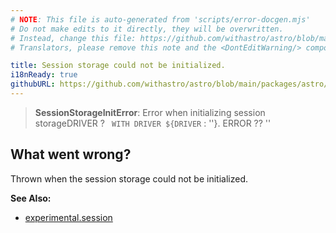 ```yaml
---
# NOTE: This file is auto-generated from 'scripts/error-docgen.mjs'
# Do not make edits to it directly, they will be overwritten.
# Instead, change this file: https://github.com/withastro/astro/blob/main/packages/astro/src/core/errors/errors-data.ts
# Translators, please remove this note and the <DontEditWarning/> component.

title: Session storage could not be initialized.
i18nReady: true
githubURL: https://github.com/withastro/astro/blob/main/packages/astro/src/core/errors/errors-data.ts
---
```


<DontEditWarning />


> **SessionStorageInitError**: Error when initializing session storageDRIVER ? ` WITH DRIVER ${DRIVER` : ''}. ERROR ?? ''

## What went wrong?
Thrown when the session storage could not be initialized.

**See Also:**
-  [experimental.session](https://5-0-0-beta.docs.astro.build/en/reference/configuration-reference/#experimentalsession)


